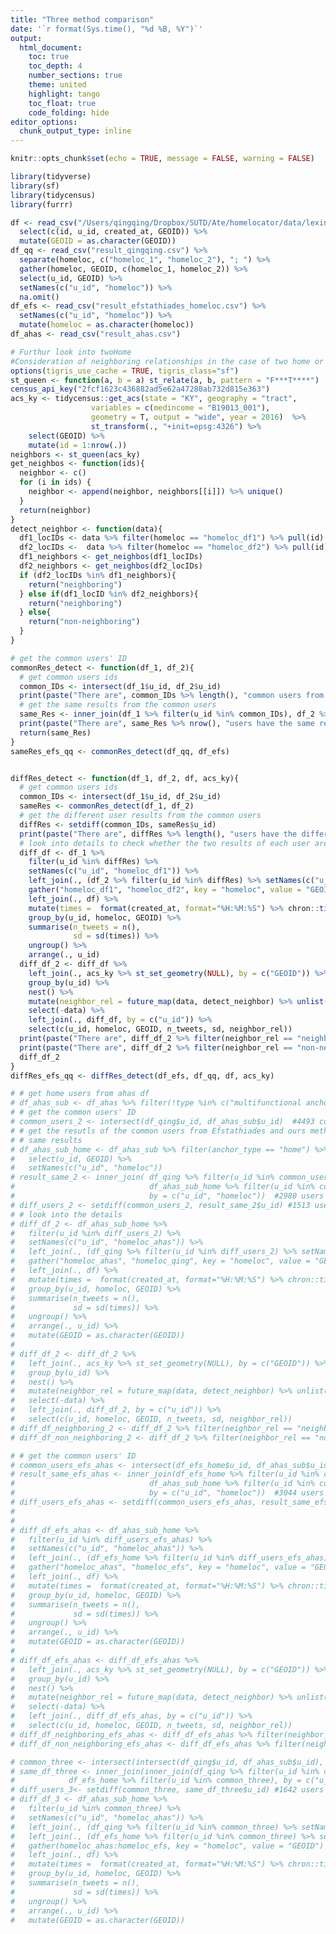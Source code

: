 ```yaml
---
title: "Three method comparison"
date: '`r format(Sys.time(), "%d %B, %Y")`'
output: 
  html_document:
    toc: true 
    toc_depth: 4  
    number_sections: true  
    theme: united  
    highlight: tango  
    toc_float: true   
    code_folding: hide
editor_options: 
  chunk_output_type: inline
---
```


```r
knitr::opts_chunk$set(echo = TRUE, message = FALSE, warning = FALSE)
```

```r
library(tidyverse)
library(sf)
library(tidycensus)
library(furrr)
```

```r
df <- read_csv("/Users/qingqing/Dropbox/SUTD/Ate/homelocator/data/lexington-with-GEOID-2012-2017.csv") %>% 
  select(c(id, u_id, created_at, GEOID)) %>% 
  mutate(GEOID = as.character(GEOID))
df_qq <- read_csv("result_qingqing.csv") %>% 
  separate(homeloc, c("homeloc_1", "homeloc_2"), "; ") %>% 
  gather(homeloc, GEOID, c(homeloc_1, homeloc_2)) %>% 
  select(u_id, GEOID) %>% 
  setNames(c("u_id", "homeloc")) %>% 
  na.omit()
df_efs <- read_csv("result_efstathiades_homeloc.csv") %>% 
  setNames(c("u_id", "homeloc")) %>% 
  mutate(homeloc = as.character(homeloc))
df_ahas <- read_csv("result_ahas.csv") 
```



```r
# Furthur look into twoHome 
#Consideration of neighboring relationships in the case of two home or two work-time anchor points 
options(tigris_use_cache = TRUE, tigris_class="sf")
st_queen <- function(a, b = a) st_relate(a, b, pattern = "F***T****")
census_api_key("2fcf1623c436882ad5e62a47280ab732d815e363")
acs_ky <- tidycensus::get_acs(state = "KY", geography = "tract",
                  variables = c(medincome = "B19013_001"),
                  geometry = T, output = "wide", year = 2016)  %>%
                  st_transform(., "+init=epsg:4326") %>% 
    select(GEOID) %>% 
    mutate(id = 1:nrow(.))
neighbors <- st_queen(acs_ky)
get_neighbos <- function(ids){
  neighbor <- c()
  for (i in ids) {
    neighbor <- append(neighbor, neighbors[[i]]) %>% unique()
  }
  return(neighbor)
}
detect_neighbor <- function(data){
  df1_locIDs <- data %>% filter(homeloc == "homeloc_df1") %>% pull(id)
  df2_locIDs <-  data %>% filter(homeloc == "homeloc_df2") %>% pull(id)
  df1_neighbors <- get_neighbos(df1_locIDs)
  df2_neighbors <- get_neighbos(df2_locIDs)
  if (df2_locIDs %in% df1_neighbors){
    return("neighboring")
  } else if(df1_locID %in% df2_neighbors){
    return("neighboring")
  } else{
    return("non-neighboring")
  }
}
```

```r
# get the common users' ID
commonRes_detect <- function(df_1, df_2){
  # get common users ids 
  common_IDs <- intersect(df_1$u_id, df_2$u_id)
  print(paste("There are", common_IDs %>% length(), "common users from the two methods"))
  # get the same results from the common users 
  same_Res <- inner_join(df_1 %>% filter(u_id %in% common_IDs), df_2 %>% filter(u_id %in% common_IDs), by = c("u_id", "homeloc"))
  print(paste("There are", same_Res %>% nrow(), "users have the same results from the two methods"))
  return(same_Res)
}
sameRes_efs_qq <- commonRes_detect(df_qq, df_efs)


diffRes_detect <- function(df_1, df_2, df, acs_ky){
  # get common users ids 
  common_IDs <- intersect(df_1$u_id, df_2$u_id)
  sameRes <- commonRes_detect(df_1, df_2)
  # get the different user results from the common users 
  diffRes <- setdiff(common_IDs, sameRes$u_id)
  print(paste("There are", diffRes %>% length(), "users have the different results from the two methods"))
  # look into details to check whether the two results of each user are neighboring cells or not 
  diff_df <- df_1 %>% 
    filter(u_id %in% diffRes) %>% 
    setNames(c("u_id", "homeloc_df1")) %>% 
    left_join(., (df_2 %>% filter(u_id %in% diffRes) %>% setNames(c("u_id", "homeloc_df2")))) %>% 
    gather("homeloc_df1", "homeloc_df2", key = "homeloc", value = "GEOID") %>% 
    left_join(., df) %>%
    mutate(times =  format(created_at, format="%H:%M:%S") %>% chron::times()) %>%
    group_by(u_id, homeloc, GEOID) %>%
    summarise(n_tweets = n(),
              sd = sd(times)) %>%
    ungroup() %>%
    arrange(., u_id)
  diff_df_2 <- diff_df %>%
    left_join(., acs_ky %>% st_set_geometry(NULL), by = c("GEOID")) %>%
    group_by(u_id) %>%
    nest() %>%
    mutate(neighbor_rel = future_map(data, detect_neighbor) %>% unlist()) %>%
    select(-data) %>%
    left_join(., diff_df, by = c("u_id")) %>%
    select(c(u_id, homeloc, GEOID, n_tweets, sd, neighbor_rel))
  print(paste("There are", diff_df_2 %>% filter(neighbor_rel == "neighboring") %>% pull(u_id) %>% n_distinct(), "users' different home results are neighboring cells from the two methods"))
  print(paste("There are", diff_df_2 %>% filter(neighbor_rel == "non-neighboring") %>% pull(u_id) %>% n_distinct(), "users' different home results are non-neighboring cells from the two methods"))
  diff_df_2
}
diffRes_efs_qq <- diffRes_detect(df_efs, df_qq, df, acs_ky)
```

```r
# # get home users from ahas df 
# df_ahas_sub <- df_ahas %>% filter(!type %in% c("multifunctional anchor", "one work","two home one work"))
# # get the common users' ID
# common_users_2 <- intersect(df_qing$u_id, df_ahas_sub$u_id)  #4493 common users 
# # get the resutls of the common users from Efstathiades and ours method 
# # same results 
# df_ahas_sub_home <- df_ahas_sub %>% filter(anchor_type == "home") %>% 
#   select(u_id, GEOID) %>% 
#   setNames(c("u_id", "homeloc"))
# result_same_2 <- inner_join( df_qing %>% filter(u_id %in% common_users_2), 
#                              df_ahas_sub_home %>% filter(u_id %in% common_users_2), 
#                              by = c("u_id", "homeloc"))  #2980 users have the same results from two method (66.3254% matched)
# diff_users_2 <- setdiff(common_users_2, result_same_2$u_id) #1513 users have the different results from the two methods (33.6746% dismatched)
# # look into the details 
# diff_df_2 <- df_ahas_sub_home %>% 
#   filter(u_id %in% diff_users_2) %>% 
#   setNames(c("u_id", "homeloc_ahas")) %>% 
#   left_join(., (df_qing %>% filter(u_id %in% diff_users_2) %>% setNames(c("u_id", "homeloc_qing")))) %>% 
#   gather("homeloc_ahas", "homeloc_qing", key = "homeloc", value = "GEOID") %>% 
#   left_join(., df) %>% 
#   mutate(times =  format(created_at, format="%H:%M:%S") %>% chron::times()) %>% 
#   group_by(u_id, homeloc, GEOID) %>% 
#   summarise(n_tweets = n(), 
#             sd = sd(times)) %>% 
#   ungroup() %>% 
#   arrange(., u_id) %>% 
#   mutate(GEOID = as.character(GEOID))
# 
# diff_df_2 <- diff_df_2 %>% 
#   left_join(., acs_ky %>% st_set_geometry(NULL), by = c("GEOID")) %>% 
#   group_by(u_id) %>% 
#   nest() %>% 
#   mutate(neighbor_rel = future_map(data, detect_neighbor) %>% unlist()) %>% 
#   select(-data) %>% 
#   left_join(., diff_df_2, by = c("u_id")) %>% 
#   select(c(u_id, homeloc, GEOID, n_tweets, sd, neighbor_rel))
# diff_df_neighboring_2 <- diff_df_2 %>% filter(neighbor_rel == "neighboring cell")  # 699 users out of 1513 different users (0.461996)
# diff_df_non_neighboring_2 <- diff_df_2 %>% filter(neighbor_rel == "non-neighboring cell") # 814 users out of 1513 different users (0.538004)
```

```r
# # get the common users' ID
# common_users_efs_ahas <- intersect(df_efs_home$u_id, df_ahas_sub$u_id)  #4640 common users 
# result_same_efs_ahas <- inner_join(df_efs_home %>% filter(u_id %in% common_users_efs_ahas), 
#                              df_ahas_sub_home %>% filter(u_id %in% common_users_efs_ahas), 
#                              by = c("u_id", "homeloc"))  #3044 users have the same results from two method (0.6560345 matched)
# diff_users_efs_ahas <- setdiff(common_users_efs_ahas, result_same_efs_ahas$u_id) #1596 users have the different results from the two methods (0.3439655 dismatched)
# 
#  
# diff_df_efs_ahas <- df_ahas_sub_home %>% 
#   filter(u_id %in% diff_users_efs_ahas) %>% 
#   setNames(c("u_id", "homeloc_ahas")) %>% 
#   left_join(., (df_efs_home %>% filter(u_id %in% diff_users_efs_ahas) %>% setNames(c("u_id", "homeloc_efs")))) %>% 
#   gather("homeloc_ahas", "homeloc_efs", key = "homeloc", value = "GEOID") %>% 
#   left_join(., df) %>% 
#   mutate(times =  format(created_at, format="%H:%M:%S") %>% chron::times()) %>% 
#   group_by(u_id, homeloc, GEOID) %>% 
#   summarise(n_tweets = n(), 
#             sd = sd(times)) %>% 
#   ungroup() %>% 
#   arrange(., u_id) %>% 
#   mutate(GEOID = as.character(GEOID))
# 
# diff_df_efs_ahas <- diff_df_efs_ahas %>% 
#   left_join(., acs_ky %>% st_set_geometry(NULL), by = c("GEOID")) %>% 
#   group_by(u_id) %>% 
#   nest() %>% 
#   mutate(neighbor_rel = future_map(data, detect_neighbor) %>% unlist()) %>% 
#   select(-data) %>% 
#   left_join(., diff_df_efs_ahas, by = c("u_id")) %>% 
#   select(c(u_id, homeloc, GEOID, n_tweets, sd, neighbor_rel))
# diff_df_neighboring_efs_ahas <- diff_df_efs_ahas %>% filter(neighbor_rel == "neighboring cell")  # 724 users out of 1596 different users (0.4536341)
# diff_df_non_neighboring_efs_ahas <- diff_df_efs_ahas %>% filter(neighbor_rel == "non-neighboring cell") #872 users out of 1596 different users (0.5463659) 
```

```r
# common_three <- intersect(intersect(df_qing$u_id, df_ahas_sub$u_id), df_efs_home$u_id)  #3979 users 
# same_df_three <- inner_join(inner_join(df_qing %>% filter(u_id %in% common_three), df_ahas_sub_home %>% filter(u_id %in% common_three), by = c("u_id", "homeloc")), 
#            df_efs_home %>% filter(u_id %in% common_three), by = c("u_id", "homeloc"))  #2337 users (0.5873335)
# diff_users_3<- setdiff(common_three, same_df_three$u_id) #1642 users (0.4126665)
# diff_df_3 <- df_ahas_sub_home %>% 
#   filter(u_id %in% common_three) %>% 
#   setNames(c("u_id", "homeloc_ahas")) %>% 
#   left_join(., (df_qing %>% filter(u_id %in% common_three) %>% setNames(c("u_id", "homeloc_qing")))) %>% 
#   left_join(., (df_efs_home %>% filter(u_id %in% common_three) %>% setNames(c("u_id", "homeloc_efs")))) %>% 
#   gather(homeloc_ahas:homeloc_efs, key = "homeloc", value = "GEOID") %>% 
#   left_join(., df) %>% 
#   mutate(times =  format(created_at, format="%H:%M:%S") %>% chron::times()) %>% 
#   group_by(u_id, homeloc, GEOID) %>% 
#   summarise(n_tweets = n(), 
#             sd = sd(times)) %>% 
#   ungroup() %>% 
#   arrange(., u_id) %>% 
#   mutate(GEOID = as.character(GEOID))
```












